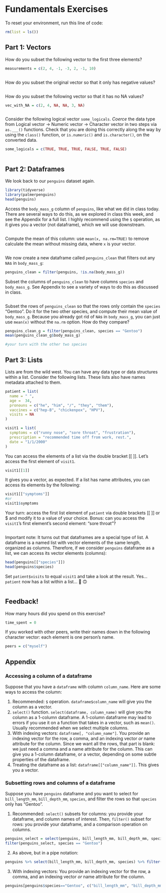 # Fundamentals Exercises

To reset your environment, run this line of code:

```r
rm(list = ls())
```

## Part 1: Vectors

How do you subset the following vector to the first three elements?

```r
measurements = c(2, 4, -1, -3, 2, -1, 10)
```

```r

```

How do you subset the original vector so that it only has negative values?

```r

```

How do you subset the following vector so that it has no NA values?

```r
vec_with_NA = c(2, 4, NA, NA, 3, NA)
```

```r

```

Consider the following logical vector `some_logicals`. *Coerce* the data type from Logical vector -\> Numeric vector -\> Character vector in two steps via `as.___()` functions. Check that you are doing this correctly along the way by using the `class()` function, or `is.numeric()` and `is.character()`, on the converted data.

```r
some_logicals = c(TRUE, TRUE, TRUE, FALSE, TRUE, FALSE)
```

```r

```

## Part 2: Dataframes

We look back to our `penguins` dataset again.

```r
library(tidyverse)
library(palmerpenguins)
head(penguins)
```

Access the `body_mass_g` column of `penguins`, like what we did in class today. There are several ways to do this, as we explored in class this week, and see the Appendix for a full list. I highly recommend using the `$` operation, as it gives you a vector (not dataframe), which we will use downstream.

```r

```

Compute the mean of this column: use `mean(x, na.rm=TRUE)` to remove calculate the mean without missing data, where `x` is your vector.

```r

```

We now create a new dataframe called `penguins_clean` that filters out any `NA`s in `body_mass_g`:

```r
penguins_clean = filter(penguins, !is.na(body_mass_g))
```

Subset the columns of `penguins_clean` to have columns `species` and `body_mass_g`. See Appendix to see a variety of ways to do this as discussed in class.

```r

```

Subset the rows of `penguins_clean` so that the rows only contain the `species` "Gentoo". Do it for the two other species, and compute their mean value of `body_mass_g`. Because you already got rid of `NA`s in `body_mass_g`, you can just use `mean(x)` without the `na.rm` option. How do they compare?

```r
penguins_clean_g = filter(penguins_clean, species == "Gentoo")
mean(penguins_clean_g$body_mass_g)

#your turn with the other two species
```

## Part 3: Lists

Lists are from the wild west. You can have any data type or data structures within a list. Consider the following lists. These lists also have names metadata attached to them.

```r
patient = list(
  name = " ", 
  age =  34, 
  pronouns = c("he", "him", "/", "they", "them"),
  vaccines = c("hep-B", "chickenpox", "HPV"),
  visits = NA
)

visit1 = list(
  symptoms = c("runny nose", "sore throat", "frustration"),
  prescription = "recommended time off from work, rest.",
  date = "1/1/2000"
)
```

You can access the elements of a list via the double bracket \[\[ \]\]. Let's access the first element of `visit1`.

```r
visit1[[1]]
```

It gives you a vector, as expected. If a list has name attributes, you can access its elements by the following:

```r
visit1[["symptoms"]]
#or
visit1$symptoms
```

Your turn: access the first list element of `patient` via double brackets \[\[ \]\] or \$ and modify it to a value of your choice. Bonus: can you access the `visit1`'s first element's second element: "sore throat"?

```r

```

Important note: It turns out that dataframes are a special type of list. A dataframe is a named list with vector elements of the same length, organized as columns. Therefore, if we consider `penguins` dataframe as a list, we can access its vector elements (columns):

```r
head(penguins[["species"]])
head(penguins$species)
```

Set `patient$visits` to equal `visit1` and take a look at the result. Yes...`patient` now has a list within a list... 🤯 🙃

```r

```

## Feedback!

How many hours did you spend on this exercise?

```r
time_spent = 0 
```

If you worked with other peers, write their names down in the following character vector: each element is one person's name.

```r
peers = c("myself")
```

## Appendix

### Accessing a column of a dataframe

Suppose that you have a `dataframe` with column `column_name`. Here are some ways to access the column:

1.  Recommended: `$` operation. `dataframe$column_name` will give you the column as a vector.
2.  `select()` function. `select(dataframe, column_name)` will give you the column as a 1-column dataframe. A 1-column dataframe may lead to errors if you use it on a function that takes in a vector, such as `mean()`. Usually recommended when we select multiple columns.
3.  With indexing vectors: `dataframe[, "column_name"]`. You provide an indexing vector for the row, a comma, and an indexing vector *or* name attribute for the column. Since we want all the rows, that part is blank: we just need a comma and a name attribute for the column. This can give you a 1-column dataframe, or a vector, depending on some subtle properties of the dataframe.
4.  Treating the dataframe as a list: `dataframe[["column_name"]]`. This gives you a vector.

### Subsetting rows and columns of a dataframe

Suppose you have `penguins` dataframe and you want to select for `bill_length_mm`, `bill_depth_mm`, `species`, and filter the rows so that `species` only has "Gentoo".

1.  Recommended: `select()` subsets for columns: you provide your dataframe, and column names of interest. Then, `filter()` subset for rows: you provide your dataframe, and a comparison operation on columns.

```r
penguins_select = select(penguins, bill_length_mm, bill_depth_mm, species)
filter(penguins_select, species == "Gentoo") 
```

2.  As above, but in a pipe notation:

```r
penguins %>% select(bill_length_mm, bill_depth_mm, species) %>% filter(species == "Gentoo")
```

3.  With indexing vectors: You provide an indexing vector for the row, a comma, and an indexing vector *or* name attribute for the column.

```r
penguins[penguins$species=="Gentoo", c("bill_length_mm", "bill_depth_mm", "species")]
```
